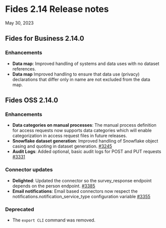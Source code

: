 # Fides 2.14 Release notes
May 30, 2023

## Fides for Business 2.14.0
### **Enhancements**
- **Data map**: Improved handling of systems and data uses with no dataset references.
- **Data map** Improved handling to ensure that data use (privacy) declarations that differ only in name are not excluded from the data map.

## Fides OSS 2.14.0
### **Enhancements**
- **Data categories on manual processes**: The manual process definition for access requests now supports data categories which will enable categorization in access request files in future releases.
- **Snowflake dataset generation**: Improved handling of Snowflake object casing and quoting in dataset generation. [#3245](https://github.com/ethyca/fides/pull/3245)
- **Audit Logs**: Added optional, basic audit logs for POST and PUT requests [#3331](https://github.com/ethyca/fides/pull/3331)

### **Connector updates**
- **Delighted**: Updated the connector so the survey_response endpoint depends on the person endpoint. [#3385](https://github.com/ethyca/fides/pull/3385)
- **Email notifications**: Email based connectors now respect the notifications.notification_service_type configuration variable [#3355](https://github.com/ethyca/fides/pull/3355)

### **Deprecated**
- The `export CLI` command was removed.

